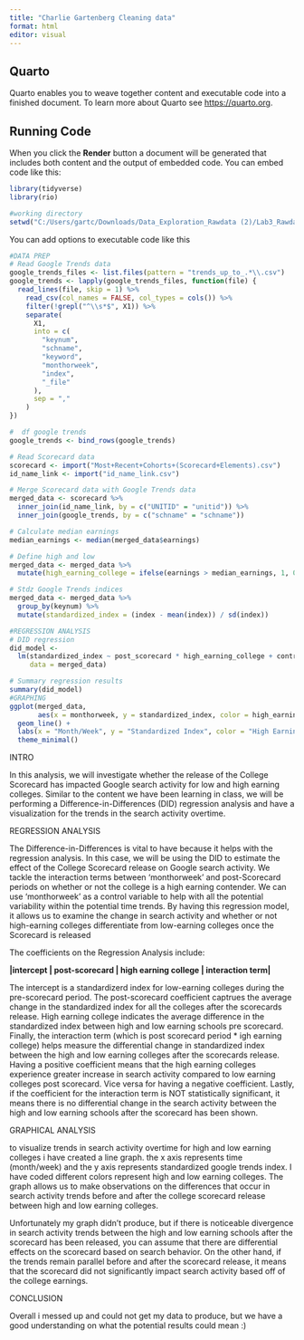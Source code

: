 ---
title: "Charlie Gartenberg Cleaning data"
format: html
editor: visual
---

## Quarto

Quarto enables you to weave together content and executable code into a finished document. To learn more about Quarto see <https://quarto.org>.

## Running Code

When you click the **Render** button a document will be generated that includes both content and the output of embedded code. You can embed code like this:

```{r}
library(tidyverse)
library(rio)

#working directory
setwd("C:/Users/gartc/Downloads/Data_Exploration_Rawdata (2)/Lab3_Rawdata")

```

You can add options to executable code like this

```{r}
#DATA PREP
# Read Google Trends data
google_trends_files <- list.files(pattern = "trends_up_to_.*\\.csv")
google_trends <- lapply(google_trends_files, function(file) {
  read_lines(file, skip = 1) %>%
    read_csv(col_names = FALSE, col_types = cols()) %>%
    filter(!grepl("^\\s*$", X1)) %>%
    separate(
      X1,
      into = c(
        "keynum",
        "schname",
        "keyword",
        "monthorweek",
        "index",
        "_file"
      ),
      sep = ","
    )
})

#  df google trends
google_trends <- bind_rows(google_trends)

# Read Scorecard data 
scorecard <- import("Most+Recent+Cohorts+(Scorecard+Elements).csv")
id_name_link <- import("id_name_link.csv")

# Merge Scorecard data with Google Trends data
merged_data <- scorecard %>%
  inner_join(id_name_link, by = c("UNITID" = "unitid")) %>%
  inner_join(google_trends, by = c("schname" = "schname"))

# Calculate median earnings
median_earnings <- median(merged_data$earnings)

# Define high and low
merged_data <- merged_data %>%
  mutate(high_earning_college = ifelse(earnings > median_earnings, 1, 0))

# Stdz Google Trends indices
merged_data <- merged_data %>%
  group_by(keynum) %>%
  mutate(standardized_index = (index - mean(index)) / sd(index))

#REGRESSION ANALYSIS
# DID regression
did_model <-
  lm(standardized_index ~ post_scorecard * high_earning_college + control_variables,
     data = merged_data)

# Summary regression results
summary(did_model)
#GRAPHING
ggplot(merged_data,
       aes(x = monthorweek, y = standardized_index, color = high_earning_college)) +
  geom_line() +
  labs(x = "Month/Week", y = "Standardized Index", color = "High Earning College") +
  theme_minimal()


```

INTRO

In this analysis, we will investigate whether the release of the College Scorecard has impacted Google search activity for low and high earning colleges. Similar to the content we have been learning in class, we will be performing a Difference-in-Differences (DID) regression analysis and have a visualization for the trends in the search activity overtime.

REGRESSION ANALYSIS

The Difference-in-Differences is vital to have because it helps with the regression analysis. In this case, we will be using the DID to estimate the effect of the College Scorecard release on Google search activity. We tackle the interaction terms between 'monthorweek' and post-Scorecard periods on whether or not the college is a high earning contender. We can use 'monthorweek' as a control variable to help with all the potential variability within the potential time trends. By having this regression model, it allows us to examine the change in search activity and whether or not high-earning colleges differentiate from low-earning colleges once the Scorecard is released

The coefficients on the Regression Analysis include:

**\|intercept \| post-scorecard \| high earning college \| interaction term\|**

The intercept is a standardizerd index for low-earning colleges during the pre-scorecard period. The post-scorecard coefficient captrues the average change in the standardized index for all the colleges after the scorecards release. High earning college indicates the average difference in the standardized index between high and low earning schools pre scorecard. Finally, the interaction term (which is post scorecard period \* igh earning college) helps measure the differential change in standardized index between the high and low earning colleges after the scorecards release. Having a positive coefficient means that the high earning colleges experience greater increase in search activity compared to low earning colleges post scorecard. Vice versa for having a negative coefficient. Lastly, if the coefficient for the interaction term is NOT statistically significant, it means there is no differential change in the search activity between the high and low earning schools after the scorecard has been shown.

GRAPHICAL ANALYSIS

to visualize trends in search activity overtime for high and low earning colleges i have created a line graph. the x axis represents time (month/week) and the y axis represents standardized google trends index. I have coded different colors represent high and low earning colleges. The graph allows us to make observations on the differences that occur in search activity trends before and after the college scorecard release between high and low earning colleges.

Unfortunately my graph didn't produce, but if there is noticeable divergence in search activity trends between the high and low earning schools after the scorecard has been released, you can assume that there are differential effects on the scorecard based on search behavior. On the other hand, if the trends remain parallel before and after the scorecard release, it means that the scorecard did not significantly impact search activity based off of the college earnings.

CONCLUSION

Overall i messed up and could not get my data to produce, but we have a good understanding on what the potential results could mean :)
